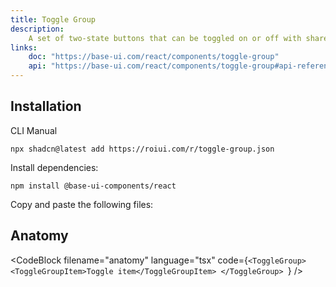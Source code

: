```yaml
---
title: Toggle Group
description:
    A set of two-state buttons that can be toggled on or off with shared state management.
links:
    doc: "https://base-ui.com/react/components/toggle-group"
    api: "https://base-ui.com/react/components/toggle-group#api-reference"
---
```


<ComponentPreview name="toggle-group-demo" />

## Installation

<InstallationTabs>

<InstallationTabsList>
    <InstallationTabsTrigger value="cli">CLI</InstallationTabsTrigger>
    <InstallationTabsTrigger value="manual">Manual</InstallationTabsTrigger>
</InstallationTabsList>

<InstallationTabsContent value="cli">

```package-install
npx shadcn@latest add https://roiui.com/r/toggle-group.json
```

</InstallationTabsContent>

<InstallationTabsContent value="manual" data-manual="true">

Install dependencies:

```package-install
npm install @base-ui-components/react
```

Copy and paste the following files:

<ComponentSource
    name="toggle-group"
/>

</InstallationTabsContent>

</InstallationTabs>

## Anatomy

<CodeBlock
filename="anatomy"
  language="tsx"
  code={`<ToggleGroup>
    <ToggleGroupItem>Toggle item</ToggleGroupItem>
</ToggleGroup>
`} />

